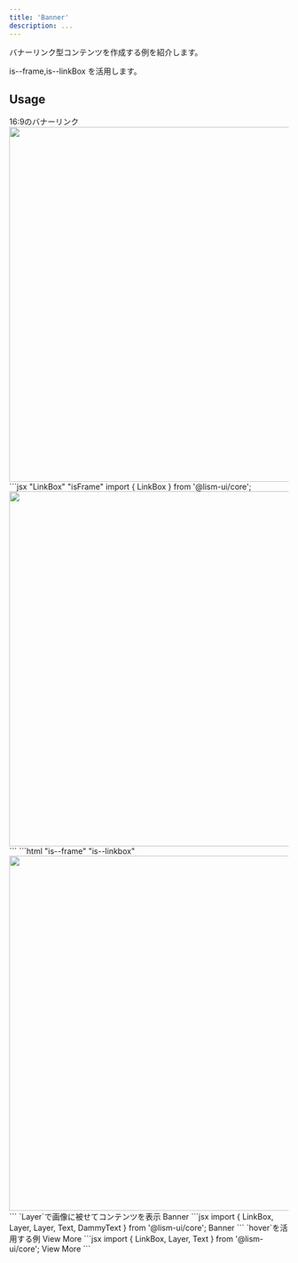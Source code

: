```yaml
---
title: 'Banner'
description: ...
---
```




バナーリンク型コンテンツを作成する例を紹介します。

is--frame,is--linkBox を活用します。

## Usage

<Preview>
	<PreviewTitle>16:9のバナーリンク</PreviewTitle>
	<PreviewArea p={30}>
		<LinkBox isFrame href='#banner-link' aspect='16/9'>
			<img src='/img.jpg' alt='' width='960' height='640' loading='lazy' />
		</LinkBox>
	</PreviewArea>
	<PreviewCode slot='tab' label='React'>
```jsx "LinkBox" "isFrame"
import { LinkBox } from '@lism-ui/core';

<LinkBox isFrame href='#banner-link' aspect='16/9'>
	<img src='/img.jpg' alt='' width='960' height='640' loading='lazy' />
</LinkBox>
```
	</PreviewCode>
	<PreviewCode slot='tab' label='HTML'>
```html "is--frame" "is--linkbox"
<a class="is--frame is--linkBox -aspect:16/9 -hov:fade" href="#banner-link">
	<img src="/img.jpg" alt="" width="960" height="640" loading="lazy">
</a>
```
	</PreviewCode>
</Preview>


<Preview>
	<PreviewTitle>`Layer`で画像に被せてコンテンツを表示</PreviewTitle>
	<PreviewArea p={30}>
		<LinkBox isFrame href='#banner-link' aspect='16/9' bdrs='l'>
			<Media src='/img.jpg' alt='' width='960' height='640' loading='lazy' />
			<Layer bgc='black:40%' blur='4px' />
			<Layer isFlow='s' p='box' c='white'>
				<Text fz='2xl' fw='bold'>Banner</Text>
				<DammyText lang='ja'/>
			</Layer>
		</LinkBox>
	</PreviewArea>
<PreviewCode>
```jsx
import { LinkBox, Layer, Layer, Text, DammyText } from '@lism-ui/core';

<LinkBox isFrame href='#banner-link' aspect='16/9' bdrs='l'>
	<Media src='/img.jpg' alt='' width='960' height='640' loading='lazy' />
	<Layer bgc='black:40%' blur='4px' />
	<Layer isFlow='s' p='box' c='white'>
		<Text fz='2xl' fw='bold'>Banner</Text>
		<DammyText lang='ja'/>
	</Layer>
</LinkBox>
```
</PreviewCode>
</Preview>



<Preview>
	<PreviewTitle>`hover`を活用する例</PreviewTitle>
	<PreviewArea p={30}>
		<LinkBox isFrame href='#banner-link' aspect='16/9' hover='pass' bdrs='l'>
			<Layer src='/img.jpg' alt='' width='960' height='640' loading='lazy' hover='get:zoom'/>
			<Layer bgc='black:20%' blur='4px' hover='get:show'/>
			<Layer inset='c' bgc='black' c='white' bdrs='l' hover='get:show'>
				<Text p='box'>View More</Text>
			</Layer>
		</LinkBox>
	</PreviewArea>
<PreviewCode>
```jsx
import { LinkBox, Layer, Text } from '@lism-ui/core';

<LinkBox isFrame href='#banner-link' aspect='16/9' hover='pass' bdrs='l'>
	<Layer src='/img.jpg' alt='' width='960' height='640' loading='lazy' hover='get:zoom'/>
	<Layer bgc='black:20%' blur='4px' hover='get:show'/>
	<Layer inset='c' bgc='black' c='white' bdrs='l' hover='get:show'>
		<Text p='box'>View More</Text>
	</Layer>
</LinkBox>
```
</PreviewCode>
</Preview>
